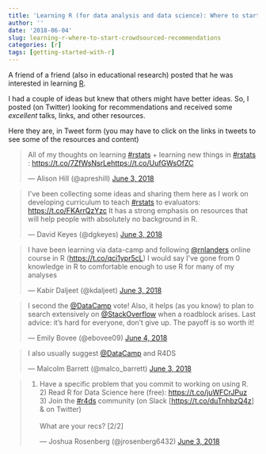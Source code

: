 ```yaml
---
title: 'Learning R (for data analysis and data science): Where to start'
author: ''
date: '2018-06-04'
slug: learning-r-where-to-start-crowdsourced-recommendations
categories: [r]
tags: [getting-started-with-r]
---
```


A friend of a friend (also in educational research) posted that he was interested in learning [R](https://www.r-project.org/). 

I had a couple of ideas but knew that others might have better ideas. So, I posted (on Twitter) looking for recommendations and received some *excellent* talks, links, and other resources.

Here they are, in Tweet form (you may have to click on the links in tweets to see some of the resources and content)

<blockquote class="twitter-tweet" data-conversation="none" data-cards="hidden" data-lang="en"><p lang="en" dir="ltr">All of my thoughts on learning <a href="https://twitter.com/hashtag/rstats?src=hash&amp;ref_src=twsrc%5Etfw">#rstats</a> + learning new things in <a href="https://twitter.com/hashtag/rstats?src=hash&amp;ref_src=twsrc%5Etfw">#rstats</a> : <a href="https://t.co/7ZfWsNsrLe">https://t.co/7ZfWsNsrLe</a><a href="https://t.co/UufGWsOfZC">https://t.co/UufGWsOfZC</a></p>&mdash; Alison Hill (@apreshill) <a href="https://twitter.com/apreshill/status/1003281681900494848?ref_src=twsrc%5Etfw">June 3, 2018</a></blockquote>
<script async src="https://platform.twitter.com/widgets.js" charset="utf-8"></script>

<blockquote class="twitter-tweet" data-conversation="none" data-lang="en"><p lang="en" dir="ltr">I&#39;ve been collecting some ideas and sharing them here as I work on developing curriculum to teach <a href="https://twitter.com/hashtag/rstats?src=hash&amp;ref_src=twsrc%5Etfw">#rstats</a> to evaluators: <a href="https://t.co/FKArrQzYzc">https://t.co/FKArrQzYzc</a> It has a strong emphasis on resources that will help people with absolutely no background in R.</p>&mdash; David Keyes (@dgkeyes) <a href="https://twitter.com/dgkeyes/status/1003288794643062785?ref_src=twsrc%5Etfw">June 3, 2018</a></blockquote>
<script async src="https://platform.twitter.com/widgets.js" charset="utf-8"></script>

<blockquote class="twitter-tweet" data-conversation="none" data-lang="en"><p lang="en" dir="ltr">I have been learning via data-camp and following <a href="https://twitter.com/rnlanders?ref_src=twsrc%5Etfw">@rnlanders</a> online course in R (<a href="https://t.co/qci1ypr5cL">https://t.co/qci1ypr5cL</a>) I would say I&#39;ve gone from 0 knowledge in R to comfortable enough to use R for many of my analyses</p>&mdash; Kabir Daljeet (@kdaljeet) <a href="https://twitter.com/kdaljeet/status/1003406818989596672?ref_src=twsrc%5Etfw">June 3, 2018</a></blockquote>
<script async src="https://platform.twitter.com/widgets.js" charset="utf-8"></script>

<blockquote class="twitter-tweet" data-conversation="none" data-lang="en"><p lang="en" dir="ltr">I second the <a href="https://twitter.com/DataCamp?ref_src=twsrc%5Etfw">@DataCamp</a> vote! Also, it helps (as you know) to plan to search extensively on <a href="https://twitter.com/StackOverflow?ref_src=twsrc%5Etfw">@StackOverflow</a> when a roadblock arises. Last advice: it’s hard for everyone, don’t give up. The payoff is so worth it!</p>&mdash; Emily Bovee (@ebovee09) <a href="https://twitter.com/ebovee09/status/1003426953960009728?ref_src=twsrc%5Etfw">June 4, 2018</a></blockquote>
<script async src="https://platform.twitter.com/widgets.js" charset="utf-8"></script>

<blockquote class="twitter-tweet" data-conversation="none" data-lang="en"><p lang="en" dir="ltr">I also usually suggest <a href="https://twitter.com/DataCamp?ref_src=twsrc%5Etfw">@DataCamp</a> and R4DS</p>&mdash; Malcolm Barrett (@malco_barrett) <a href="https://twitter.com/malco_barrett/status/1003409258304532480?ref_src=twsrc%5Etfw">June 3, 2018</a></blockquote>
<script async src="https://platform.twitter.com/widgets.js" charset="utf-8"></script>

<blockquote class="twitter-tweet" data-conversation="none" data-lang="en"><p lang="en" dir="ltr">1) Have a specific problem that you commit to working on using R.<br>2) Read R for Data Science here (free): <a href="https://t.co/juWFCrJPuz">https://t.co/juWFCrJPuz</a><br>3) Join the <a href="https://twitter.com/hashtag/r4ds?src=hash&amp;ref_src=twsrc%5Etfw">#r4ds</a> community (on Slack [<a href="https://t.co/duTnhbzQ4z">https://t.co/duTnhbzQ4z</a>] &amp; on Twitter)<br><br>What are your recs? [2/2]</p>&mdash; Joshua Rosenberg (@jrosenberg6432) <a href="https://twitter.com/jrosenberg6432/status/1003274337422540802?ref_src=twsrc%5Etfw">June 3, 2018</a></blockquote>
<script async src="https://platform.twitter.com/widgets.js" charset="utf-8"></script>
